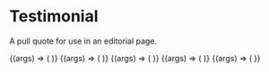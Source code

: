 
<Meta title="Brand/Molecules/Testimonial" component={Testimonial} />

# Testimonial

<StoryStatus status="stable" />

A pull quote for use in an editorial page.

<Canvas withSource="open" className="dark">
  <Story name="Testimonial">
    {(args) => (
      <Testimonial
        testimonial={{
          firstName: text('First Name', 'Lacey'),
          lastName: text('Last Name', 'Bathala'),
          company: text('Company', 'Microsoft'),
          quote: text(
            'Short Quote',
            'Coding aint rocket science, it’s just falsely intimidating.'
          ),
          imageUrl: text(
            'Image URL',
            'https://content.codecademy.com/courses/free/boba.svg'
          ),
        }}
        size={select('size', ['small', 'medium', 'large'], 'small')}
        theme={select('theme', ['dark', 'light'], 'dark')}
      />
    )}
  </Story>
</Canvas>

<Props story="Testimonial" of={Testimonial} />

<Canvas className="dark" columns={1}>
  <Story name="Medium">
    {(args) => (
      <Testimonial
        testimonial={{
          firstName: 'Lacey',
          lastName: 'Bathala',
          company: 'Microsoft',
          quote: 'Coding aint rocket science, it’s just falsely intimidating.',
          imageUrl: 'https://content.codecademy.com/courses/free/boba.svg',
        }}
        size="medium"
        theme="dark"
      />
    )}
  </Story>
  <Story name="Large">
    {(args) => (
      <Testimonial
        testimonial={{
          firstName: 'Lacey',
          lastName: 'Bathala',
          company: 'Microsoft',
          quote: 'Coding aint rocket science, it’s just falsely intimidating.',
          imageUrl: 'https://content.codecademy.com/courses/free/boba.svg',
        }}
        size="large"
        theme="dark"
      />
    )}
  </Story>
  <Story name="No Avatar">
    {(args) => (
      <Testimonial
        testimonial={{
          firstName: 'Lacey',
          lastName: 'Bathala',
          company: 'Microsoft',
          quote: 'Coding aint rocket science, it’s just falsely intimidating.',
        }}
        size="large"
        theme="dark"
      />
    )}
  </Story>
  <Story name="Light Theme">
    {(args) => (
      <Testimonial
        testimonial={{
          firstName: 'Lacey',
          lastName: 'Bathala',
          company: 'Microsoft',
          quote: 'Coding aint rocket science, it’s just falsely intimidating.',
          imageUrl: 'https://content.codecademy.com/courses/free/boba.svg',
        }}
        size="small"
        theme="light"
      />
    )}
  </Story>
</Canvas>
